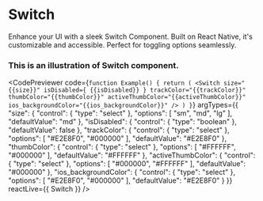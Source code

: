 
# Switch

Enhance your UI with a sleek Switch Component. Built on React Native, it's customizable and accessible. Perfect for toggling options seamlessly.


### This is an illustration of Switch component.
<CodePreviewer
  code={`function Example() {
  return (
    <Switch
      size="{{size}}"
      isDisabled={ {{isDisabled}} }
      trackColor="{{trackColor}}"
      thumbColor="{{thumbColor}}"
      activeThumbColor="{{activeThumbColor}}"
      ios_backgroundColor="{{ios_backgroundColor}}"
    />
  )
}`}
  argTypes={{
  "size": {
    "control": {
      "type": "select"
    },
    "options": [
      "sm",
      "md",
      "lg"
    ],
    "defaultValue": "md"
  },
  "isDisabled": {
    "control": {
      "type": "boolean"
    },
    "defaultValue": false
  },
  "trackColor": {
    "control": {
      "type": "select"
    },
    "options": [
      "#E2E8F0",
      "#000000"
    ],
    "defaultValue": "#E2E8F0"
  },
  "thumbColor": {
    "control": {
      "type": "select"
    },
    "options": [
      "#FFFFFF",
      "#000000"
    ],
    "defaultValue": "#FFFFFF"
  },
  "activeThumbColor": {
    "control": {
      "type": "select"
    },
    "options": [
      "#000000",
      "#FFFFFF"
    ],
    "defaultValue": "#000000"
  },
  "ios_backgroundColor": {
    "control": {
      "type": "select"
    },
    "options": [
      "#E2E8F0",
      "#000000"
    ],
    "defaultValue": "#E2E8F0"
  }
}}
  reactLive={{ Switch }}
/>